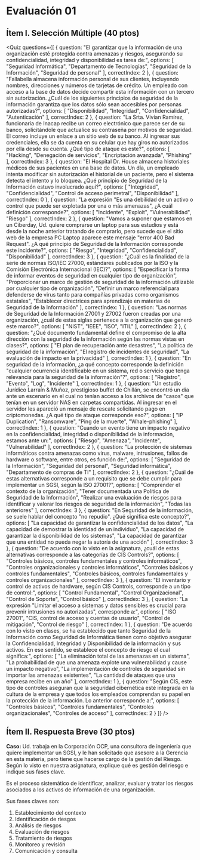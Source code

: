 # Evaluación 01

## Ítem I. Selección Múltiple (40 ptos)

<Quiz questions={[
  {
    question: "El garantizar que la información de una organización esté protegida contra amenazas y riesgos, asegurando su confidencialidad, integridad y disponibilidad es tarea de:",
    options: [
      "Seguridad Informática",
      "Departamento de Tecnologías",
      "Seguridad de la Información",
      "Seguridad de personal"
    ],
    correctIndex: 2
  },
  {
    question: "Fallabella almacena información personal de sus clientes, incluyendo nombres, direcciones y números de tarjetas de crédito. Un empleado con acceso a la base de datos decide compartir esta información con un tercero sin autorización. ¿Cuál de los siguientes principios de seguridad de la información garantiza que los datos sólo sean accesibles por personas autorizadas?",
    options: [
      "Disponibilidad",
      "Integridad",
      "Confidencialidad",
      "Autenticación"
    ],
    correctIndex: 2
  },
  {
    question: "La Srta. Vivian Ramírez, funcionaria de Inacap recibe un correo electrónico que parece ser de su banco, solicitándole que actualice su contraseña por motivos de seguridad. El correo incluye un enlace a un sitio web de su banco. Al ingresar sus credenciales, ella se da cuenta en su celular que hay giros no autorizados por ella desde su cuenta. ¿Qué tipo de ataque es este?",
    options: [
      "Hacking",
      "Denegación de servicios",
      "Encriptación avanzada",
      "Phishing"
    ],
    correctIndex: 3
  },
  {
    question: "El Hospital Dr. House almacena historiales médicos de sus pacientes en una base de datos. Un día, un empleado intenta modificar sin autorización el historial de un paciente, pero el sistema detecta el intento y lo bloquea. ¿Qué principio de Seguridad de la Información estuvo involucrado aquí?",
    options: [
      "Integridad",
      "Confidencialidad",
      "Control de acceso perimetral",
      "Disponibilidad"
    ],
    correctIndex: 0
  },
  {
    question: "La expresión \"Es una debilidad de un activo o control que puede ser explotada por una o más amenazas\", ¿A cuál definición corresponde?",
    options: [
      "Incidente",
      "Exploit",
      "Vulnerabilidad",
      "Riesgo"
    ],
    correctIndex: 2
  },
  {
    question: "Vamos a suponer que estamos en un Ciberday, Ud. quiere comprarse un laptop para sus estudios y está desde la noche anterior tratando de comprarlo, pero sucede que el sitio web de la empresa PC Laptop aparece este mensaje \"error 400 Bad Request\". ¿A qué principio de Seguridad de la Información corresponde este incidente?",
    options: [
      "Riesgo",
      "Integridad",
      "Confidencialidad",
      "Disponibilidad"
    ],
    correctIndex: 3
  },
  {
    question: "¿Cuál es la finalidad de la serie de normas ISO/IEC 27000, estándares publicados por la ISO y la Comisión Electrónica Internacional (IEC)?",
    options: [
      "Especificar la forma de informar eventos de seguridad en cualquier tipo de organización",
      "Proporcionar un marco de gestión de seguridad de la información utilizable por cualquier tipo de organización",
      "Definir un marco referencial para defenderse de virus tanto para compañías privadas como organismos estatales",
      "Establecer directrices para aprendizaje en materias de Seguridad de la Información"
    ],
    correctIndex: 1
  },
  {
    question: "Las normas de Seguridad de la Información 27001 y 27002 fueron creadas por una organización, ¿cuál de estas siglas pertenece a la organización que generó este marco?",
    options: [
      "NIST",
      "IEEE",
      "ISO",
      "ITIL"
    ],
    correctIndex: 2
  },
  {
    question: "¿Qué documento fundamental define el compromiso de la alta dirección con la seguridad de la información según las normas vistas en clases?",
    options: [
      "El plan de recuperación ante desastres",
      "La política de seguridad de la información",
      "El registro de incidentes de seguridad",
      "La evaluación de impacto en la privacidad"
    ],
    correctIndex: 1
  },
  {
    question: "En seguridad de la información, ¿a qué concepto corresponde la definición \"cualquier ocurrencia identificable en un sistema, red o servicio que tenga relevancia para la seguridad de la información\"?",
    options: [
      "Registro",
      "Evento",
      "Log",
      "Incidente"
    ],
    correctIndex: 1
  },
  {
    question: "Un estudio Jurídico Larraín & Muñoz, prestigioso buffet de Chillán, se encontró un día ante un escenario en el cual no tenían acceso a los archivos de \"casos\" que tenían en un servidor NAS en carpetas compartidas. Al ingresar en el servidor les apareció un mensaje de rescate solicitando pago en criptomonedas. ¿A qué tipo de ataque corresponde eso?",
    options: [
      "IP Duplication",
      "Ransomware",
      "Ping de la muerte",
      "Whale-phishing"
    ],
    correctIndex: 1
  },
  {
    question: "Cuando un evento tiene un impacto negativo en la confidencialidad, integridad o disponibilidad de la información, estamos ante un:",
    options: [
      "Riesgo",
      "Amenaza",
      "Incidente",
      "Vulnerabilidad"
    ],
    correctIndex: 2
  },
  {
    question: "La protección de sistemas informáticos contra amenazas como virus, malware, intrusiones, fallos de hardware o software, entre otros, es función de:",
    options: [
      "Seguridad de la Información",
      "Seguridad del personal",
      "Seguridad informática",
      "Departamento de compras de TI"
    ],
    correctIndex: 2
  },
  {
    question: "¿Cuál de estas alternativas corresponde a un requisito que se debe cumplir para implementar un SGSI, según la ISO 27001?",
    options: [
      "Comprender el contexto de la organización",
      "Tener documentada una Política de Seguridad de la Información",
      "Realizar una evaluación de riesgos para identificar y valorar los riesgos de seguridad de la información",
      "Todas las anteriores"
    ],
    correctIndex: 3
  },
  {
    question: "En Seguridad de la información, se suele hablar del concepto \"no repudio\". ¿Qué significa este concepto?",
    options: [
      "La capacidad de garantizar la confidencialidad de los datos",
      "La capacidad de demostrar la identidad de un individuo",
      "La capacidad de garantizar la disponibilidad de los sistemas",
      "La capacidad de garantizar que una entidad no pueda negar la autoría de una acción"
    ],
    correctIndex: 3
  },
  {
    question: "De acuerdo con lo visto en la asignatura, ¿cuál de estas alternativas corresponde a las categorías de CIS Controls?",
    options: [
      "Controles básicos, controles fundamentales y controles informáticos",
      "Controles organizacionales y controles informáticos",
      "Controles básicos y controles fundamentales",
      "Controles básicos, controles fundamentales y controles organizacionales"
    ],
    correctIndex: 3
  },
  {
    question: "El inventario y control de activos de hardware, según CIS Controls, corresponde a un tipo de control:",
    options: [
      "Control Fundamental",
      "Control Organizacional",
      "Control de Soporte",
      "Control básico"
    ],
    correctIndex: 3
  },
  {
    question: "La expresión \"Limitar el acceso a sistemas y datos sensibles es crucial para prevenir intrusiones no autorizadas\", corresponde a:",
    options: [
      "ISO 27001",
      "CIS, control de acceso y cuentas de usuario",
      "Control de mitigación",
      "Control de riesgo"
    ],
    correctIndex: 1
  },
  {
    question: "De acuerdo con lo visto en clases, se ha establecido que tanto Seguridad de la Información como Seguridad de Informática tienen como objetivo asegurar la Confidencialidad, Integridad y Disponibilidad de la información y sus activos. En ese sentido, se establece el concepto de riesgo el cual significa:",
    options: [
      "La eliminación total de las amenazas en un sistema",
      "La probabilidad de que una amenaza explote una vulnerabilidad y cause un impacto negativo",
      "La implementación de controles de seguridad sin importar las amenazas existentes",
      "La cantidad de ataques que una empresa recibe en un año"
    ],
    correctIndex: 1
  },
  {
    question: "Según CIS, este tipo de controles aseguran que la seguridad cibernética esté integrada en la cultura de la empresa y que todos los empleados comprendan su papel en la protección de la información. Lo anterior corresponde a:",
    options: [
      "Controles básicos",
      "Controles fundamentales",
      "Controles organizacionales",
      "Controles de acceso"
    ],
    correctIndex: 2
  }
]} />

## Ítem II. Respuesta Breve (30 ptos)

**Caso:** Ud. trabaja en la Corporación OCP, una consultora de ingeniería que quiere implementar un SGSI, y le han solicitado que asesore a la Gerencia en esta materia, pero tiene que hacerse cargo de la gestión del Riesgo. Según lo visto en nuestra asignatura, explique qué es gestión del riesgo e indique sus fases clave. 

<Solution>
Es el proceso sistemático de identificar, analizar, evaluar y tratar los riesgos asociados a los activos de información de una organización.

Sus fases claves son:

1. Establecimiento del contexto
2. Identificación de riesgos
3. Análisis de riesgos
4. Evaluación de riesgos
5. Tratamiento de riesgos
6. Monitoreo y revisión
7. Comunicación y consulta
</Solution>